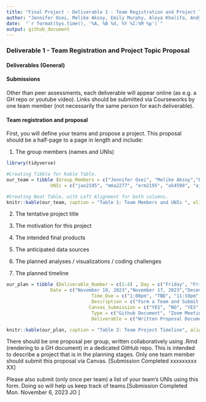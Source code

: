 ```yaml
---
title: "Final Project - Deliverable 1 - Team Registration and Project Topic Proposal"
author: "Jennifer Osei, Melike Aksoy, Emily Murphy, Aleya Khalifa, Andy Turner"
date:  "`r format(Sys.time(), '%A, %B %d, %Y %I:%M %p')`"
output: github_document
---
```

##########################################################################
### Deliverable 1 - Team Registration and Project Topic Proposal 
##########################################################################

#### Deliverables (General)
#### Submissions

Other than peer assessments, each deliverable will appear online (as e.g. a GH repo or youtube video). Links should be submitted via Courseworks by one team member (not necessarily the same person for each deliverable).

#### Team registration and proposal
First, you will define your teams and propose a project. 
This proposal should be a half-page to a page in length and include:

1. The group members (names and UNIs)

```r
library(tidyverse)

#Creating Tibble for Kable Table.
our_team = tibble (Group_Members = c("Jennifer Osei", "Melike Aksoy","Emily Murphy", "Aleya Khalifa", "Andy Turner"), 
                UNIs = c("jao2195", "mma2277", "erm2195", "ak4598", "ajt2206"))

#Creating Neat Table, with Left Alignment for both columns.
knitr::kable(our_team, caption = "Table 1: Team Members and UNIs ", align = "ll")

```

2. The tentative project title

3. The motivation for this project

4. The intended final products

5. The anticipated data sources

6. The planned analyses / visualizations / coding challenges


7. The planned timeline
```r
our_plan = tibble (Deliverable_Number = c(1:4) , Day = c("Friday", "Friday", "Saturday", "Thursday"),
                Date = c("November 10, 2023","November 17, 2023","December 9, 2023","December 14, 2023") ,  
                               Time_Due = c("1:00pm", "TBD", "11:59pm", "10am - 11:20pm"), 
                               Description = c("Form a Team and Submit a Proposal", "Project Review Meeting", "Report| Webpage & Screencast | Peer Assessment ", "In Class Discussion of Final Projects"), 
                              Canvas_Submission = c("YES", "NO", "YES", "NO"), 
                               Type = c("Github Document", "Zoom Meeting", "Github Document | Website | Github Document", "NONE"),
                               Deliverable = c("Written Proposal Document", "NONE: Zoom Meeting", "Written Report Giving Detailed Project Description | Webpage Overview of Project with Short Explanatory Video (Published Online) | Brief Assessment of Your Teammates Contributions (as a Short Document)", "NONE: Enjoy Hearing about Projects! (and also get Hex Stickers)"))

knitr::kable(our_plan, caption = "Table 2: Team Project Timeline", align = "cllclcll")
```

There should be one proposal per group, written collaboratively using .Rmd (rendering to a GH document) in a dedicated GitHub repo. This is intended to describe a project that is in the planning stages. Only one team member should submit this proposal via Canvas. [Submission Completed xxxxxxxxx XX]

Please also submit (only once per team) a list of your team’s UNIs using this form. Doing so will help us keep track of teams.[Submission Completed Mon. November 6, 2023 JO ]

